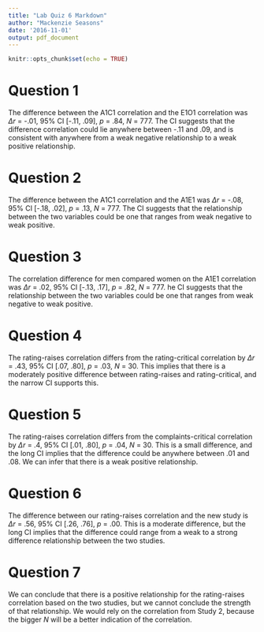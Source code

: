 ```yaml
---
title: "Lab Quiz 6 Markdown"
author: "Mackenzie Seasons"
date: '2016-11-01'
output: pdf_document
---
```


```r
knitr::opts_chunk$set(echo = TRUE)
```

# Question 1

The difference between the A1C1 correlation and the E1O1 correlation was $\Delta r$ = -.01, 95% CI [-.11, .09], *p* = .84, *N* = 777. The CI suggests that the difference correlation could lie anywhere between -.11 and .09, and is consistent with anywhere from a weak negative relationship to a weak positive relationship.

# Question 2
The difference between the A1C1 correlation and the A1E1 was $\Delta r$ = -.08, 95% CI [-.18, .02], *p* = .13, *N* = 777. The CI suggests that the relationship between the two variables could be one that ranges from weak negative to weak positive.

# Question 3
The correlation difference for men compared women on the A1E1 correlation was $\Delta r$ = .02, 95% CI [-.13, .17], *p* = .82, *N* = 777. he CI suggests that the relationship between the two variables could be one that ranges from weak negative to weak positive.


# Question 4
The rating-raises correlation differs from the rating-critical correlation by $\Delta r$ = .43, 95% CI [.07, .80], *p* = .03, *N* = 30. This implies that there is a moderately positive difference between rating-raises and rating-critical, and the narrow CI supports this.

# Question 5
The rating-raises correlation differs from the complaints-critical correlation by $\Delta r$ = .4, 95% CI [.01, .80], *p* = .04, *N* = 30. This is a small difference, and the long CI implies that the difference could be anywhere between .01 and .08. We can infer that there is a weak positive relationship.

# Question 6
The difference between our rating-raises correlation and the new study is $\Delta r$ = .56, 95% CI [.26, .76], *p* = .00. This is a moderate difference, but the long CI implies that the difference could range from a weak to a strong difference relationship between the two studies.

# Question 7
We can conclude that there is a positive relationship for the rating-raises correlation based on the two studies, but we cannot conclude the strength of that relationship. We would rely on the correlation from Study 2, because the bigger *N* will be a better indication of the correlation.  


